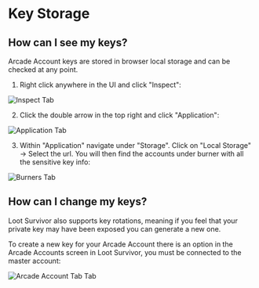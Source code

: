 
# Key Storage

## How can I see my keys?

Arcade Account keys are stored in browser local storage and can be checked at any point.

1. Right click anywhere in the UI and click "Inspect":

<Image src="/arcade-accounts/keys/inspect-tab.png" alt="Inspect Tab" width={800} height={800} />

2. Click the double arrow in the top right and click "Application":

<Image src="/arcade-accounts/keys/application-tab.png" alt="Application Tab" width={800} height={800} />

3. Within "Application" navigate under "Storage". Click on "Local Storage" -> Select the url. You will then find the accounts under burner with all the sensitive key info:

<Image src="/arcade-accounts/keys/burners-tab.png" alt="Burners Tab" width={800} height={800} />

## How can I change my keys?

Loot Survivor also supports key rotations, meaning if you feel that your private key may have been exposed you can generate a new one.

To create a new key for your Arcade Account there is an option in the Arcade Accounts screen in Loot Survivor, you must be connected to the master account:

<Image src="/arcade-accounts/account-tab.png" alt="Arcade Account Tab Tab" width={800} height={800} />